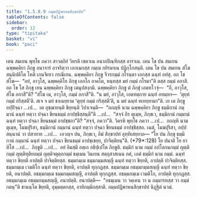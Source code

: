 ```yaml
---
title: "1.5.8.9 กมฺมปฏิพาหนสิกฺขาปท"
tableOfContents: false
sidebar:
  order: 12
type: "tipitaka"
basket: "vi"
book: "paci"
---
```



<DynamicBreadcrumb />

<Division number="474" book="paci">

<Paragraph number="1403" book="paci">
เตน สมเยน พุทฺโธ ภควา สาวตฺถิยํ วิหรติ เชตวเน อนาถปิณฺฑิกสฺส อาราเม. เตน โข ปน สมเยน ฉพฺพคฺคิยา ภิกฺขู อนาจารํ อาจริตฺวา เอกเมกสฺส กมฺเม กยิรมาเน ปฏิกฺโกสนฺติ. เตน โข ปน สมเยน สํโฆ สนฺนิปติโต โหติ เกนจิเทว กรณีเยน. ฉพฺพคฺคิยา ภิกฺขู จีวรกมฺมํ กโรนฺตา เอกสฺส ฉนฺทํ อทํสุ. อถ โข สํโฆ—  “อยํ, อาวุโส, ฉพฺพคฺคิโย ภิกฺขุ เอกโก อาคโต, หนฺทสฺส มยํ กมฺมํ กโรมา”ติ ตสฺส กมฺมํ อกาสิ. อถ โข โส ภิกฺขุ เยน ฉพฺพคฺคิยา ภิกฺขู เตนุปสงฺกมิ. ฉพฺพคฺคิยา ภิกฺขู ตํ ภิกฺขุํ เอตทโวจุํ—  “กึ, อาวุโส, สํโฆ อกาสี”ติ? “สํโฆ เม, อาวุโส, กมฺมํ อกาสี”ติ. “น มยํ, อาวุโส, เอตทตฺถาย ฉนฺทํ อทมฺหา—  ‘ตุยฺหํ กมฺมํ กริสฺสตี’ติ. สเจ จ มยํ ชาเนยฺยาม ‘ตุยฺหํ กมฺมํ กริสฺสตี’ติ, น มยํ ฉนฺทํ ทเทยฺยามา”ติ.
</Paragraph>

<Paragraph number="1404" book="paci">
เย เต ภิกฺขู อปฺปิจฺฉา …เป…  เต อุชฺฌายนฺติ ขิยฺยนฺติ วิปาเจนฺติ—  “กถญฺหิ นาม ฉพฺพคฺคิยา ภิกฺขู ธมฺมิกานํ กมฺมานํ ฉนฺทํ ทตฺวา ปจฺฉา ขียนธมฺมํ อาปชฺชิสฺสนฺตี”ติ …เป…  “สจฺจํ กิร ตุเมฺห, ภิกฺขเว, ธมฺมิกานํ กมฺมานํ ฉนฺทํ ทตฺวา ปจฺฉา ขียนธมฺมํ อาปชฺชถา”ติ? “สจฺจํ, ภควา”ติ. วิครหิ พุทฺโธ ภควา …เป…  กถญฺหิ นาม ตุเมฺห, โมฆปุริสา, ธมฺมิกานํ กมฺมานํ ฉนฺทํ ทตฺวา ปจฺฉา ขียนธมฺมํ อาปชฺชิสฺสถ. เนตํ, โมฆปุริสา, อปฺปสนฺนานํ วา ปสาทาย …เป…  เอวญฺจ ปน, ภิกฺขเว, อิมํ สิกฺขาปทํ อุทฺทิเสยฺยาถ—
</Paragraph>

</Division>
<Division number="475" book="paci">

<Paragraph number="1405" book="paci">
<Emphasis>“โย ปน ภิกฺขุ ธมฺมิกานํ กมฺมานํ ฉนฺทํ ทตฺวา ปจฺฉา ขียนธมฺมํ อาปชฺเชยฺย, ปาจิตฺติยนฺ”</Emphasis>ติ. (*79*:<Emphasis>128</Emphasis>)
</Paragraph>

</Division>
<Division number="476" book="paci">

<Paragraph number="1406" book="paci">
<Emphasis>โย ปนา</Emphasis>ติ โย ยาทิโส …เป…  <Emphasis>ภิกฺขู</Emphasis>ติ …เป…  อยํ อิมสฺมึ อตฺเถ อธิปฺเปโต ภิกฺขูติ.
</Paragraph>

<Paragraph number="1407" book="paci">
<Emphasis>ธมฺมิกํ</Emphasis> นาม <Emphasis>กมฺมํ</Emphasis> อปโลกนกมฺมํ ญตฺติกมฺมํ ญตฺติทุติยกมฺมํ ญตฺติจตุตฺถกมฺมํ ธมฺเมน วินเยน สตฺถุสาสเนน กตํ, เอตํ ธมฺมิกํ นาม กมฺมํ. ฉนฺทํ ทตฺวา ขิยฺยติ อาปตฺติ ปาจิตฺติยสฺส.
</Paragraph>

</Division>
<Division number="477" book="paci">

<Paragraph number="1408" book="paci">
ธมฺมกมฺเม ธมฺมกมฺมสญฺญี ฉนฺทํ ทตฺวา ขิยฺยติ, อาปตฺติ ปาจิตฺติยสฺส. ธมฺมกมฺเม เวมติโก ฉนฺทํ ทตฺวา ขิยฺยติ, อาปตฺติ ทุกฺกฏสฺส. ธมฺมกมฺเม อธมฺมกมฺมสญฺญี ฉนฺทํ ทตฺวา ขิยฺยติ, อนาปตฺติ. อธมฺมกมฺเม ธมฺมกมฺมสญฺญี, อาปตฺติ ทุกฺกฏสฺส. อธมฺมกมฺเม เวมติโก, อาปตฺติ ทุกฺกฏสฺส. อธมฺมกมฺเม อธมฺมกมฺมสญฺญี, อนาปตฺติ.
</Paragraph>

</Division>
<Division number="478" book="paci">

<Paragraph number="1409" book="paci">
อนาปตฺติ—  “อธมฺเมน วา วคฺเคน วา น กมฺมารหสฺส วา กมฺมํ กตนฺ”ติ ชานนฺโต ขิยฺยติ, อุมฺมตฺตกสฺส, อาทิกมฺมิกสฺสาติ.

</Paragraph>
</Division>

<Paragraph number="1410" type="center" book="paci">
กมฺมปฏิพาหนสิกฺขาปทํ นิฏฺฐิตํ นวมํ.
</Paragraph>